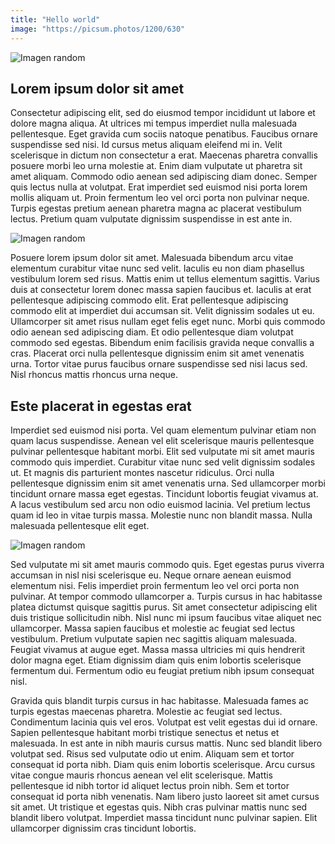 ```yaml
---
title: "Hello world"
image: "https://picsum.photos/1200/630"
---
```


<Image src="https://picsum.photos/1200/630?random=27" width={1200} height={630} alt="Imagen random" />


## Lorem ipsum dolor sit amet 

Consectetur adipiscing elit, sed do eiusmod tempor incididunt ut labore et dolore magna aliqua. At ultrices mi tempus imperdiet nulla malesuada pellentesque. Eget gravida cum sociis natoque penatibus. Faucibus ornare suspendisse sed nisi. Id cursus metus aliquam eleifend mi in. Velit scelerisque in dictum non consectetur a erat. Maecenas pharetra convallis posuere morbi leo urna molestie at. Enim diam vulputate ut pharetra sit amet aliquam. Commodo odio aenean sed adipiscing diam donec. Semper quis lectus nulla at volutpat. Erat imperdiet sed euismod nisi porta lorem mollis aliquam ut. Proin fermentum leo vel orci porta non pulvinar neque. Turpis egestas pretium aenean pharetra magna ac placerat vestibulum lectus. Pretium quam vulputate dignissim suspendisse in est ante in.

<Image src="https://picsum.photos/1200/630?random=23" width={1200} height={630} alt="Imagen random" />


Posuere lorem ipsum dolor sit amet. Malesuada bibendum arcu vitae elementum curabitur vitae nunc sed velit. Iaculis eu non diam phasellus vestibulum lorem sed risus. Mattis enim ut tellus elementum sagittis. Varius duis at consectetur lorem donec massa sapien faucibus et. Iaculis at erat pellentesque adipiscing commodo elit. Erat pellentesque adipiscing commodo elit at imperdiet dui accumsan sit. Velit dignissim sodales ut eu. Ullamcorper sit amet risus nullam eget felis eget nunc. Morbi quis commodo odio aenean sed adipiscing diam. Et odio pellentesque diam volutpat commodo sed egestas. Bibendum enim facilisis gravida neque convallis a cras. Placerat orci nulla pellentesque dignissim enim sit amet venenatis urna. Tortor vitae purus faucibus ornare suspendisse sed nisi lacus sed. Nisl rhoncus mattis rhoncus urna neque.

## Este placerat in egestas erat

Imperdiet sed euismod nisi porta. Vel quam elementum pulvinar etiam non quam lacus suspendisse. Aenean vel elit scelerisque mauris pellentesque pulvinar pellentesque habitant morbi. Elit sed vulputate mi sit amet mauris commodo quis imperdiet. Curabitur vitae nunc sed velit dignissim sodales ut. Et magnis dis parturient montes nascetur ridiculus. Orci nulla pellentesque dignissim enim sit amet venenatis urna. Sed ullamcorper morbi tincidunt ornare massa eget egestas. Tincidunt lobortis feugiat vivamus at. A lacus vestibulum sed arcu non odio euismod lacinia. Vel pretium lectus quam id leo in vitae turpis massa. Molestie nunc non blandit massa. Nulla malesuada pellentesque elit eget.

<Image src="https://picsum.photos/1200/630?random=1" width={1200} height={630} alt="Imagen random" />


Sed vulputate mi sit amet mauris commodo quis. Eget egestas purus viverra accumsan in nisl nisi scelerisque eu. Neque ornare aenean euismod elementum nisi. Felis imperdiet proin fermentum leo vel orci porta non pulvinar. At tempor commodo ullamcorper a. Turpis cursus in hac habitasse platea dictumst quisque sagittis purus. Sit amet consectetur adipiscing elit duis tristique sollicitudin nibh. Nisl nunc mi ipsum faucibus vitae aliquet nec ullamcorper. Massa sapien faucibus et molestie ac feugiat sed lectus vestibulum. Pretium vulputate sapien nec sagittis aliquam malesuada. Feugiat vivamus at augue eget. Massa massa ultricies mi quis hendrerit dolor magna eget. Etiam dignissim diam quis enim lobortis scelerisque fermentum dui. Fermentum odio eu feugiat pretium nibh ipsum consequat nisl.

Gravida quis blandit turpis cursus in hac habitasse. Malesuada fames ac turpis egestas maecenas pharetra. Molestie ac feugiat sed lectus. Condimentum lacinia quis vel eros. Volutpat est velit egestas dui id ornare. Sapien pellentesque habitant morbi tristique senectus et netus et malesuada. In est ante in nibh mauris cursus mattis. Nunc sed blandit libero volutpat sed. Risus sed vulputate odio ut enim. Aliquam sem et tortor consequat id porta nibh. Diam quis enim lobortis scelerisque. Arcu cursus vitae congue mauris rhoncus aenean vel elit scelerisque. Mattis pellentesque id nibh tortor id aliquet lectus proin nibh. Sem et tortor consequat id porta nibh venenatis. Nam libero justo laoreet sit amet cursus sit amet. Ut tristique et egestas quis. Nibh cras pulvinar mattis nunc sed blandit libero volutpat. Imperdiet massa tincidunt nunc pulvinar sapien. Elit ullamcorper dignissim cras tincidunt lobortis.